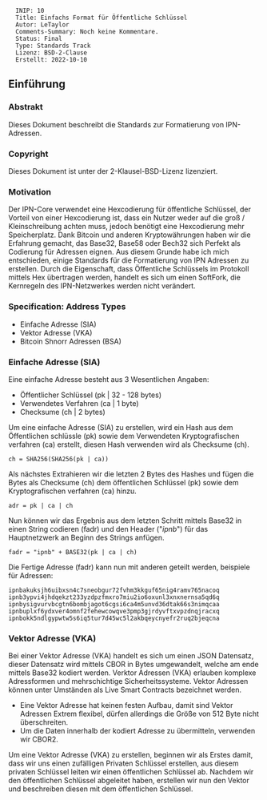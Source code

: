<pre>
  INIP: 10
  Title: Einfachs Format für Öffentliche Schlüssel
  Autor: LeTaylor
  Comments-Summary: Noch keine Kommentare.
  Status: Final
  Type: Standards Track
  Lizenz: BSD-2-Clause
  Erstellt: 2022-10-10
</pre>


== Einführung ==

=== Abstrakt ===

Dieses Dokument beschreibt die Standards zur Formatierung von IPN-Adressen.

=== Copyright ===

Dieses Dokument ist unter der 2-Klausel-BSD-Lizenz lizenziert.

=== Motivation ===

Der IPN-Core verwendet eine Hexcodierung für öffentliche Schlüssel, der Vorteil von einer Hexcodierung ist, dass ein Nutzer weder auf die groß / Kleinschreibung achten muss, jedoch benötigt eine Hexcodierung mehr Speicherplatz.
Dank Bitcoin und anderen Kryptowährungen haben wir die Erfahrung gemacht, das Base32, Base58 oder Bech32 sich Perfekt als Codierung für Adressen eignen. Aus diesem Grunde habe ich mich entschieden, einige Standards für die Formatierung von IPN Adressen zu erstellen. Durch die Eigenschaft, dass Öffentliche Schlüssels im Protokoll mittels Hex übertragen werden, handelt es sich um einen SoftFork, die Kernregeln des IPN-Netzwerkes werden nicht verändert.


=== Specification: Address Types ===

* Einfache Adresse (SIA)
* Vektor Adresse (VKA)
* Bitcoin Shnorr Adressen (BSA)


=== Einfache Adresse (SIA) ===


Eine einfache Adresse besteht aus 3 Wesentlichen Angaben:

* Öffentlicher Schlüssel  (pk | 32 - 128 bytes)
* Verwendetes Verfahren   (ca | 1 byte)
* Checksume               (ch | 2 bytes)


Um eine einfache Adresse (SIA) zu erstellen, wird ein Hash aus dem Öffentlichen schlüssle (pk) sowie dem Verwendeten Kryptografischen verfahren (ca) erstellt, diesen Hash verwenden wird als Checksume (ch).

<pre style="white-space: pre;">
ch = SHA256(SHA256(pk | ca))
</pre>


Als nächstes Extrahieren wir die letzten 2 Bytes des Hashes und fügen die Bytes als Checksume (ch) dem öffentlichen Schlüssel (pk) sowie dem Kryptografischen verfahren (ca) hinzu.


<pre style="white-space: pre;">
adr = pk | ca | ch
</pre>


Nun können wir das Ergebnis aus dem letzten Schritt mittels Base32 in einen String codieren (fadr) und den Header ("''ipnb''") für das Hauptnetzwerk an Beginn des Strings anfügen.


<pre style="white-space: pre;">
fadr = "ipnb" + BASE32(pk | ca | ch)
</pre>



Die Fertige Adresse (fadr) kann nun mit anderen geteilt werden, beispiele für Adressen:
<pre style="white-space: pre;">
ipnbakuksjh6uibxsn4c7sneobgur72fvhm3kkguf65nig4ramv765nacoq
ipnb3ypvi4jhdqekzt233yzdpzfmxro7miu2io6oxunl3xnxnernsa5qd6q
ipnbysigvurvbcgtn6bombjagot6cgsi6ca4m5unvd36dtak66s3nimqcaa
ipnbuplxf6ydxver4omnf2fehewcowqve3pmp3gjrdyvftxvpzdnqjracxq
ipnbokk5ndlgypwtw5s6iq5tur7d45wc5l2akbqeycnyefr2ruq2bjeqcna
</pre>


=== Vektor Adresse (VKA) ===

Bei einer Vektor Adresse (VKA) handelt es sich um einen JSON Datensatz, dieser Datensatz wird mittels CBOR in Bytes umgewandelt, welche am ende mittels Base32 kodiert werden. Verktor Adressen (VKA) erlauben komplexe Adressformen und mehrschichtige Sicherheitssysteme. Vektor Adressen können unter Umständen als Live Smart Contracts bezeichnet werden.

* Eine Vektor Adresse hat keinen festen Aufbau, damit sind Vektor Adressen Extrem flexibel, dürfen allerdings die Größe von 512 Byte nicht überschreiten.
* Um die Daten innerhalb der kodiert Adresse zu übermitteln, verwenden wir CBOR2.

Um eine Vektor Adresse (VKA) zu erstellen, beginnen wir als Erstes damit, dass wir uns einen zufälligen Privaten Schlüssel erstellen, aus diesem privaten Schlüssel leiten wir einen öffentlichen Schlüssel ab. Nachdem wir den öffentlichen Schlüssel abgeleitet haben, erstellen wir nun den Vektor und beschreiben diesen mit dem öffentlichen Schlüssel.
